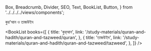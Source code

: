   Box,
  Breadcrumb,
  Divider,
  SEO,
  Text,
  BookList,
  Button,
} from '../../../../views/components';

<SEO pageTitle="কুর’আন ও তাজউইদ" />
<Box maxWidth={960} margin="0 auto" padding={{ xs: 3, sm: 4 }}>

<Text variant="h2" textAlign="center">
  কুর’আন ও তাজউইদ
</Text>
<Divider />
<Breadcrumb
  links={[
    { url: '/', name: 'নীড়পাতা' },
    { url: '/study-materials/', name: 'শিক্ষাপোকরণ' },
    {
      url: '/study-materials/quran-and-hadith',
      name: 'কুর্‌আন ও হাদীস',
    },
    {
      url: '/study-materials/quran-and-hadith/quran-and-tazweed',
      name: 'কুর’আন ও তাজউইদ',
      isCurrentPage: true,
    },
  ]}
/>
<Divider />

<BookList
  books={[
    {
      title: 'কুর্‌আন',
      link: '/study-materials/quran-and-hadith/quran-and-tazweed/quran',
    },
    {
      title: 'তাজউইদ',
      link: '/study-materials/quran-and-hadith/quran-and-tazweed/tazweed',
    },
  ]}
/>

</Box>
